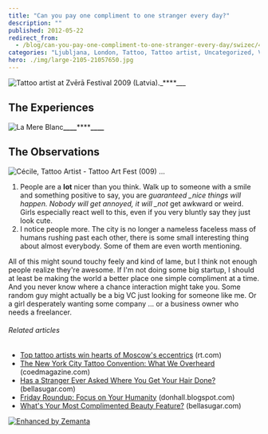 ```yaml
---
title: "Can you pay one compliment to one stranger every day?"
description: ""
published: 2012-05-22
redirect_from:
  - /blog/can-you-pay-one-compliment-to-one-stranger-every-day/swizec/4449
categories: "Ljubljana, London, Tattoo, Tattoo artist, Uncategorized, Vauxhall Bridge"
hero: ./img/large-2105-21057650.jpg
---
```


![Tattoo artist at Zvērā Festival 2009 (Latvia).](http://upload.wikimedia.org/wikipedia/commons/thumb/b/be/TattooArtistZvera2009.jpg/300px-TattooArtistZvera2009.jpg "Tattoo artist at Zvērā Festival 2009 (Latvia).")\_\*\*\*\*\_\_\_![]()

## The Experiences

![La Mere Blanc](./img/large-2105-21057650.jpg "La Mere Blanc")![]()![]()**\_\_\_\_**![]()\*\*\*\***![]()\_\_\_\_**

## The Observations

![Cécile, Tattoo Artist - Tattoo Art Fest (009) ...](./img/3508-3933165538_aaa43dd107_m.jpg "Cécile, Tattoo Artist - Tattoo Art Fest (009) ...")

1.  People are a **lot** nicer than you think. Walk up to someone with a smile and something positive to say, you are _guaranteed \_nice things will happen. Nobody will get annoyed, it will \_not_ get awkward or weird. Girls especially react well to this, even if you very bluntly say they just look cute.
2.  I notice people more. The city is no longer a nameless faceless mass of humans rushing past each other, there is some small interesting thing about almost everybody. Some of them are even worth mentioning.

All of this might sound touchy feely and kind of lame, but I think not enough people realize they're awesome. If I'm not doing some big startup, I should at least be making the world a better place one simple compliment at a time. And you never know where a chance interaction might take you. Some random guy might actually be a big VC just looking for someone like me. Or a girl desperately wanting some company ... or a business owner who needs a freelancer.

###### Related articles

- [Top tattoo artists win hearts of Moscow's eccentrics](http://www.rt.com/news/prime-time/tattoo-convention-moscow-artists-796/) (rt.com)
- [The New York City Tattoo Convention: What We Overheard](http://coedmagazine.com/2012/05/21/the-new-york-city-tattoo-convention-what-we-overheard/) (coedmagazine.com)
- [Has a Stranger Ever Asked Where You Get Your Hair Done?](http://www.bellasugar.com/Has-Stranger-Ever-Asked-Where-You-Get-Your-Hair-Done-3249967) (bellasugar.com)
- [Friday Roundup: Focus on Your Humanity](http://donhall.blogspot.com/2012/05/friday-roundup-focus-on-your-humanity.html) (donhall.blogspot.com)
- [What's Your Most Complimented Beauty Feature?](http://www.bellasugar.com/Whats-Your-Most-Complimented-Beauty-Feature-15866788) (bellasugar.com)

[![Enhanced by Zemanta](http://img.zemanta.com/zemified_e.png?x-id=51ba84f5-3a5a-4786-a6b7-2fa39e4883ee)](http://www.zemanta.com/?px "Enhanced by Zemanta")
